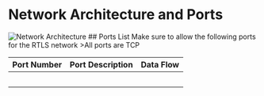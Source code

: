 
# Network Architecture and Ports
<img src="/assets/photos/NetworkDiagramExample.svg" alt="Network Architecture" />
## Ports List
 Make sure to allow the following ports for the RTLS network
	>All ports are TCP
	
 |**Port Number**|**Port Description**|**Data Flow**|
 |---|----|---|
 ||||
 ||||
 ||||
 ||||
 ||||
 
 